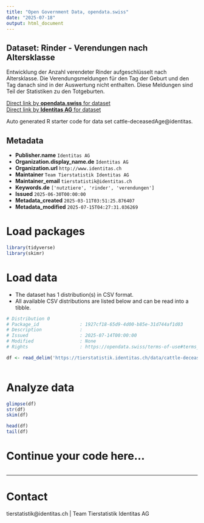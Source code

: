 ```yaml
---
title: "Open Government Data, opendata.swiss"
date: "2025-07-18"
output: html_document
---
```


## Dataset: Rinder - Verendungen nach Altersklasse

Entwicklung der Anzahl verendeter Rinder aufgeschlüsselt nach Altersklasse. Die Verendungsmeldungen für den Tag der Geburt und den Tag danach sind in der Auswertung nicht enthalten. Diese Meldungen sind Teil der Statistiken zu den Totgeburten.

[Direct link by **opendata.swiss** for dataset](https://opendata.swiss/de/dataset/rinder-verendungen-nach-altersklasse)<br>
[Direct link by **Identitas AG** for dataset](https://tierstatistik.identitas.ch/)

Auto generated R starter code for data set cattle-deceasedAge@identitas.

## Metadata

- **Publisher.name** `Identitas AG`
- **Organization.display_name.de** `Identitas AG`
- **Organization.url** `http://www.identitas.ch`
- **Maintainer** `Team Tierstatistik Identitas AG`
- **Maintainer_email** `tierstatistik@identitas.ch`
- **Keywords.de** `['nutztiere', 'rinder', 'verendungen']`
- **Issued** `2025-06-30T00:00:00`
- **Metadata_created** `2025-03-11T03:51:25.876407`
- **Metadata_modified** `2025-07-15T04:27:31.036269`


# Load packages

```r

library(tidyverse)
library(skimr)

```

# Load data

-   The dataset has 1 distribution(s) in CSV format.
-   All available CSV distributions are listed below and can be read into a tibble.

```r

# Distribution 0
# Package_id               : 1927cf18-65d9-4d00-b85e-31d744af1d03
# Description              : 
# Issued                   : 2025-07-14T00:00:00
# Modified                 : None
# Rights                   : https://opendata.swiss/terms-of-use#terms_by

df <- read_delim('https://tierstatistik.identitas.ch/data/cattle-deceasedAge.csv')



```

# Analyze data

```r

glimpse(df)
str(df)
skim(df)

head(df)
tail(df)

```

# Continue your code here...

```r

```

------------------------------------------------------------------------

# Contact

tierstatistik@identitas.ch | Team Tierstatistik Identitas AG
